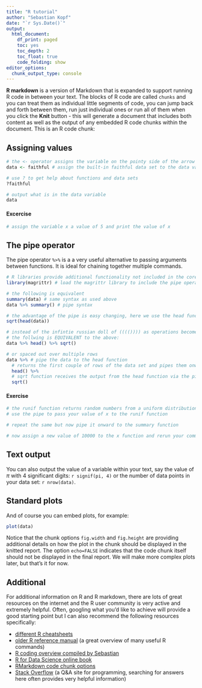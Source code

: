 ```yaml
---
title: "R tutorial"
author: "Sebastian Kopf"
date: "`r Sys.Date()`"
output:
  html_document: 
    df_print: paged
    toc: yes
    toc_depth: 2
    toc_float: true
    code_folding: show
editor_options:
  chunk_output_type: console
---
```


**R markdown** is a version of Markdown that is expanded to support running R code
in between your text. The blocks of R code are called `chunks` and you can treat
them as individual little segments of code, you can jump back and forth between them,
run just individual ones or run all of them when you click the **Knit** button - this
will generate a document that includes both content as well as the output of any
embedded R code chunks within the document. This is an R code chunk:

## Assigning values

```r
# the <- operator assigns the variable on the pointy side of the arrow the value on the other side
data <- faithful # assign the built-in faithful data set to the data variable

# use ? to get help about functions and data sets
?faithful

# output what is in the data variable
data
```

#### Excercise


```r
# assign the variable x a value of 5 and print the value of x

```

## The pipe operator

The pipe operator `%>%` is a a very useful alternative to passing arguments between functions. It is ideal for chaining together multiple commands. 

```r
# R libraries provide additional functionality not included in the core and can be loaded as the functionality becomes needed
library(magrittr) # load the magrittr library to include the pipe operator

# the following is equivalent
summary(data) # same syntax as used above
data %>% summary() # pipe syntax

# the advantage of the pipe is easy changing, here we use the head function (?head for help) to get the first couple of data points in our data set and then calculate the square root
sqrt(head(data))

# instead of the infintie russian doll of (((()))) as operations become more complicated, the pipe makes this much easier to read
# the follwing is EQUIVALENT to the above:
data %>% head() %>% sqrt()

# or spaced out over multiple rows
data %>% # pipe the data to the head function
  # returns the first couple of rows of the data set and pipes them onward
  head() %>%  
  # sqrt function receives the output from the head function via the pipe and prints it
  sqrt() 
```

#### Exercise

```r
# the runif function returns random numbers from a uniform distribution
# use the pipe to pass your value of x to the runif function

# repeat the same but now pipe it onward to the summary function

```

```r
# now assign a new value of 10000 to the x function and rerun your command

```


## Text output

You can also output the value of a variable within your text, say the value of $\pi$
with 4 significant digits: `r signif(pi, 4)` or the number of data points in
your data set: `r nrow(data)`.

## Standard plots

And of course you can embed plots, for example:

```r
plot(data)
```

Notice that the chunk options `fig.width` and `fig.height` are providing additional details on how the plot in the chunk should be displayed in the knitted report. The option `echo=FALSE` indicates that the code chunk itself should not be displayed in the final report. We will make more complex plots later, but that's it for now.

## Additional

For additional information on R and R markdown, there are lots of great resources on the internet and the R user community is very active and extremely helpful. Often, googling what you'd like to achieve will provide a good starting point but I can also recommend the following resources specifically:

 - [different R cheatsheets](https://www.rstudio.com/resources/cheatsheets/)
 - [older R reference manual](http://cran.r-project.org/doc/contrib/Short-refcard.pdf) (a great overview of many useful R commands)
 - [R coding overview compiled by Sebastian](https://paper.dropbox.com/doc/Getting-started-with-R-BJ4pKzfZhBYxfdB6RowE0)
 - [R for Data Science online book](http://r4ds.had.co.nz/)
 - [RMarkdown code chunk options](http://yihui.name/knitr/options/)
 - [Stack Overflow](http://stackoverflow.com/) (a Q&A site for programming, searching for answers here often provides very helpful information)
